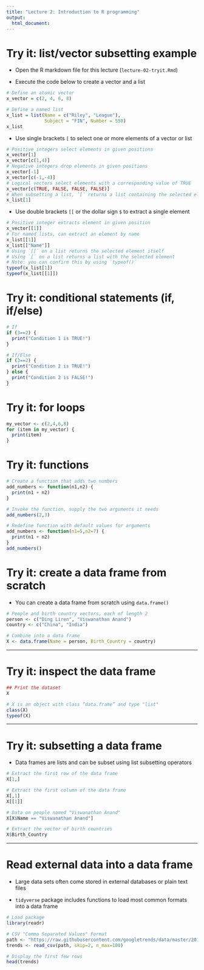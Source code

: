 ```yaml
---
title: "Lecture 2: Introduction to R programming"
output:
  html_document:
---
```




# Try it: list/vector subsetting example

- Open the R markdown file for this lecture (`lecture-02-tryit.Rmd`)

- Execute the code below to create a vector and a list

```r
# Define an atomic vector
x_vector = c(2, 4, 6, 8)

# Define a named list
x_list = list(Name = c("Riley", "League"), 
              Subject = "FIN", Number = 550)
x_list
```



- Use single brackets `[` to select one or more elements of a vector or list

```r
# Positive integers select elements in given positions
x_vector[1]
x_vector[c(1,4)]
# Negative integers drop elements in given positions
x_vector[-1]
x_vector[c(-1,-4)]
# Logical vectors select elements with a corresponding value of TRUE
x_vector[c(TRUE, FALSE, FALSE, FALSE)]
# When subsetting a list, `[` returns a list containing the selected elements
x_list[1]

```

- Use double brackets `[[` or the dollar sign `$` to extract a single element

```r
# Positive integer extracts element in given position
x_vector[[1]]
# For named lists, can extract an element by name
x_list[[1]]
x_list[["Name"]]
# Using `[[` on a list returns the selected element itself
# Using `[` on a list returns a list with the selected element
# Note: you can confirm this by using `typeof()`
typeof(x_list[1])
typeof(x_list[[1]])
```


# Try it: conditional statements (if, if/else)

```r
# If
if (3==2) {
  print("Condition 1 is TRUE!")
}

# If/Else
if (3==2) {
  print("Condition 2 is TRUE!")
} else {
  print("Condition 2 is FALSE!")
}
```


# Try it: for loops

```r

my_vector <- c(2,4,6,8)
for (item in my_vector) {
  print(item)
}

```

# Try it: functions

```r
# Create a function that adds two numbers
add_numbers <- function(n1,n2) {
  print(n1 + n2)
}

# Invoke the function, supply the two arguments it needs
add_numbers(2,3)

# Redefine function with default values for arguments
add_numbers <- function(n1=5,n2=7) {
  print(n1 + n2)
}
add_numbers()
```

# Try it: create a data frame from scratch

- You can create a data frame from scratch using `data.frame()`

```r
# People and birth country vectors, each of length 2
person <- c("Ding Liren", "Viswanathan Anand")
country <- c("China", "India")

# Combine into a data frame
X <- data.frame(Name = person, Birth_Country = country)
```

---

# Try it: inspect the data frame

```r
## Print the dataset
X

# X is an object with class “data.frame” and type "list"
class(X)
typeof(X)

```

---

# Try it: subsetting a data frame

- Data frames are lists and can be subset using list subsetting operators

```r
# Extract the first row of the data frame
X[1,]

# Extract the first column of the data frame
X[,1]
X[[1]]

# Data on people named "Viswanathan Anand"
X[X$Name == "Viswanathan Anand"]

# Extract the vector of birth countries
X$Birth_Country
```

---

# Read external data into a data frame

- Large data sets often come stored in external databases or plain text files

- `tidyverse` package includes functions to load most common formats into a data frame

```r
# Load package
library(readr)

# CSV "Comma Separated Values" Format
path <- "https://raw.githubusercontent.com/googletrends/data/master/20160819_OlympicSportsByCountries.csv"
trends <- read_csv(path, skip=2, n_max=100)

# Display the first few rows
head(trends)
```



